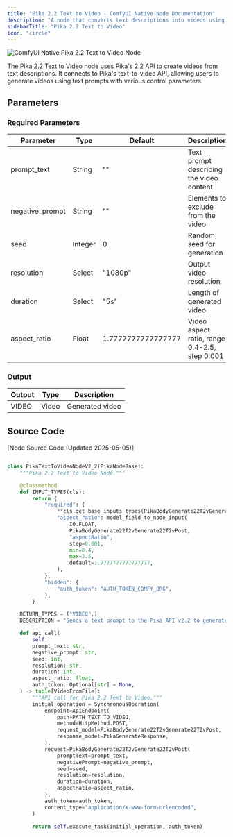 ```yaml
---
title: "Pika 2.2 Text to Video - ComfyUI Native Node Documentation"
description: "A node that converts text descriptions into videos using Pika AI"
sidebarTitle: "Pika 2.2 Text to Video"
icon: "circle"
---
```


![ComfyUI Native Pika 2.2 Text to Video Node](/images/built-in-nodes/api_nodes/pika/pika-2-2-text-to-video.jpg)

The Pika 2.2 Text to Video node uses Pika's 2.2 API to create videos from text descriptions. It connects to Pika's text-to-video API, allowing users to generate videos using text prompts with various control parameters.

## Parameters

### Required Parameters
| Parameter       | Type    | Default            | Description                                   |
| --------------- | ------- | ------------------ | --------------------------------------------- |
| prompt_text     | String  | ""                 | Text prompt describing the video content      |
| negative_prompt | String  | ""                 | Elements to exclude from the video            |
| seed            | Integer | 0                  | Random seed for generation                    |
| resolution      | Select  | "1080p"            | Output video resolution                       |
| duration        | Select  | "5s"               | Length of generated video                     |
| aspect_ratio    | Float   | 1.7777777777777777 | Video aspect ratio, range 0.4-2.5, step 0.001 |

### Output

| Output | Type  | Description     |
| ------ | ----- | --------------- |
| VIDEO  | Video | Generated video |


## Source Code

[Node Source Code (Updated 2025-05-05)]
```python

class PikaTextToVideoNodeV2_2(PikaNodeBase):
    """Pika 2.2 Text to Video Node."""

    @classmethod
    def INPUT_TYPES(cls):
        return {
            "required": {
                **cls.get_base_inputs_types(PikaBodyGenerate22T2vGenerate22T2vPost),
                "aspect_ratio": model_field_to_node_input(
                    IO.FLOAT,
                    PikaBodyGenerate22T2vGenerate22T2vPost,
                    "aspectRatio",
                    step=0.001,
                    min=0.4,
                    max=2.5,
                    default=1.7777777777777777,
                ),
            },
            "hidden": {
                "auth_token": "AUTH_TOKEN_COMFY_ORG",
            },
        }

    RETURN_TYPES = ("VIDEO",)
    DESCRIPTION = "Sends a text prompt to the Pika API v2.2 to generate a video."

    def api_call(
        self,
        prompt_text: str,
        negative_prompt: str,
        seed: int,
        resolution: str,
        duration: int,
        aspect_ratio: float,
        auth_token: Optional[str] = None,
    ) -> tuple[VideoFromFile]:
        """API call for Pika 2.2 Text to Video."""
        initial_operation = SynchronousOperation(
            endpoint=ApiEndpoint(
                path=PATH_TEXT_TO_VIDEO,
                method=HttpMethod.POST,
                request_model=PikaBodyGenerate22T2vGenerate22T2vPost,
                response_model=PikaGenerateResponse,
            ),
            request=PikaBodyGenerate22T2vGenerate22T2vPost(
                promptText=prompt_text,
                negativePrompt=negative_prompt,
                seed=seed,
                resolution=resolution,
                duration=duration,
                aspectRatio=aspect_ratio,
            ),
            auth_token=auth_token,
            content_type="application/x-www-form-urlencoded",
        )

        return self.execute_task(initial_operation, auth_token)


``` 